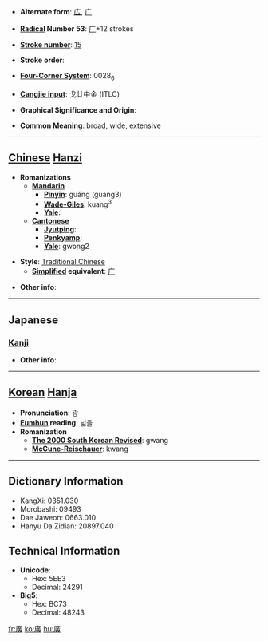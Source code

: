 * '''Alternate form''': [[広]], [[广]]

* '''[[Wiktionary:Chinese radical index| Radical]] Number 53''': [[Wiktionary:Chinese radical index 广|广]]+12 strokes

* '''[[Wiktionary:Chinese total strokes index|Stroke number]]''': [[Wiktionary:Chinese total strokes index 15|15]]

* '''Stroke order''': 

* '''[[Wiktionary:Chinese four corner index|Four-Corner System]]''': 0028<sub>6</sub>

* '''[[Wiktionary:Chinese Cangjie index|Cangjie input]]''': 戈廿中金 (ITLC)

* '''Graphical Significance and Origin''': 

* '''Common Meaning''': broad, wide, extensive

----

== [[Chinese]] [[Hanzi]] ==

* '''Romanizations'''
** '''[[Mandarin]]'''
*** '''[[Pinyin]]''': guǎng (guang3)
*** '''[[Wade-Giles]]''': kuang<sup>3</sup>
*** '''[[Yale]]''': 
** '''[[Cantonese]]'''
*** '''[[Jyutping]]''':
*** '''[[Penkyamp]]''': 
*** '''[[Yale]]''': gwong2

* '''Style''': [[Traditional Chinese]] 
** '''[[Simplified Chinese|Simplified]] equivalent''': [[广]]

* '''Other info''': 

----

==Japanese==
===[[Kanji]]===
{{kanji|on readings=[[こう]] (kō)|kun readings=[[ひろい]] (hiroi), [[ひろば]] (hiroba), [[ひろめる]] (hiromeru)}}

* '''Other info''':  

----

== [[Korean]] [[Hanja]] ==

* '''Pronunciation''': 광
* '''[[Eumhun]] reading''': 넓을
* '''Romanization'''
** '''[[The 2000 South Korean Revised Romanization|The 2000 South Korean Revised]]''': gwang
** '''[[McCune-Reischauer]]''': kwang

----

== Dictionary Information ==

* KangXi: 0351.030
* Morobashi: 09493
* Dae Jaweon: 0663.010
* Hanyu Da Zidian: 20897.040

== Technical Information ==

* '''Unicode''':
** Hex: 5EE3
** Decimal: 24291
* '''Big5''':
** Hex: BC73
** Decimal: 48243

[[fr:廣]]
[[ko:廣]]
[[hu:廣]]